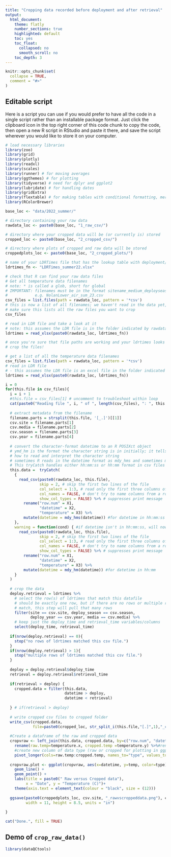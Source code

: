 ```yaml
---
title: "Cropping data recorded before deployment and after retrieval"
output:
  html_document:
    theme: flatly
    number_sections: true
    highlighted: default 
    toc: yes
    toc_float:
      collapsed: no
      smooth_scroll: no
    toc_depth: 3
---
```


```r
knitr::opts_chunk$set(
  collapse = TRUE,
  comment = "#>"
)
```

## Editable script

<!-- this script crops raw data from HOBO files -->

<!-- input: raw data files (csv format), ldrtimes file (Excel format) -->
<!-- output: cropped data files (csv format), plots of cropped data -->

<!-- Important: -->
<!--   Before running this script, rename raw HOBO files to have filenames in -->
<!--     this format: sitename_medium_deployseason_deployyear.csv -->
<!--     e.g. NolanLower_air_sum_23.csv -->

<!--   Make sure ldrtimes has columns for deployment season and year: -->
<!--   ldrtimes$deploy_season = "sum" -->
<!--   ldrtimes$deploy_year = "23" -->

<!-- we can label the red lines on the plots if you like -->

<!-- before running this script, update the file paths below -->
<!-- - to toggle a line between commented (#...) and uncommented (...), use -->
<!--   Shift-Control-C (Windows) or Shift-Command-C (Mac) -->
<!-- - make sure to add a slash "/" at the end of each file path! -->

<!-- if you'd like to have your computer make sound when the job is done, -->
<!-- install and load this package -->
<!-- install.packages("beepr") # uncomment and run this step only once, then comment it again -->
<!-- library(beepr) # leave this uncommented -->
<!-- beep(8) # uncomment if you want to use beepr! -->
<!-- system("say 'Attention all your data has been cropped'") # or on a Mac you can use this -->

<!-- base path: this is the shared part of the filepath to the directories -->
<!-- containing your raw data files, cropped data files, and cropped data plots -->
<!-- - if these folders are in the dataQCtools R project folder, you can use a relative path -->
<!-- - otherwise you can make this an absolute path -->
<!-- - you can also delete base_loc and paste0(base_loc, ...) and just explicitly -->
<!--   specify rawdata_loc, cropped_loc, and croppedplots_loc (see make_qc_plots.R -->
<!--   for an example of this) -->
<!-- - make sure filepaths for folders always end in "/"! -->

Here is a script you can use if you would prefer to have all the code in a single script rather than an installable package format. Just click the clipboard icon in the top right corner of this code chunk to copy the code, then open a new R script in RStudio and paste it there, and save the script wherever you would like to store it on your computer.

```r
# load necessary libraries
library(zoo)
library(grid)
library(plotly)
library(readxl)
library(scales)
library(runner) # for moving averages
library(ggthemes) # for plotting
library(tidyverse) # need for dplyr and ggplot2
library(lubridate) # for handling dates
library(gridExtra)
library(flextable) # for making tables with conditional formatting, merged cells and more
library(RColorBrewer)

base_loc <- "data/2022_summer/"

# directory containing your raw data
rawdata_loc <- paste0(base_loc, "1_raw_csv/")

# directory where your cropped data will be (or currently is) stored
cropped_loc <- paste0(base_loc, "2_cropped_csv/")

# directory where plots of cropped and raw data will be stored
croppedplots_loc <- paste0(base_loc, "2_cropped_plots/")

# name of your LDRTimes file that has the lookup table with deployment/retrieval dates
ldrtimes_fn <- "LDRTimes_summer22.xlsx"

# check that R can find your raw data files
# Get all temperature data filenames
# note: * is called a glob, short for global
# IMPORTANT: filenames must be in the format sitename_medium_deployseason_deployyear.csv
#            e.g. NolanLower_air_sum_23.csv
csv_files = list.files(path = rawdata_loc, pattern = '*csv')
# this is now a list of all filenames; we haven't read in the data yet, but
# make sure this lists all the raw files you want to crop
csv_files

# read in LDR file and take a look at it
# note: this assumes the LDR file is in the folder indicated by rawdata_loc
ldrtimes = read_xlsx(paste0(rawdata_loc, ldrtimes_fn))

# once you're sure that file paths are working and your ldrtimes looks right,
# crop the files!

# get a list of all the temperature data filenames
csv_files = list.files(path = rawdata_loc, pattern = '*csv')
# read in LDR file
# - this assumes the LDR file is an excel file in the folder indicated by rawdata_loc
ldrtimes = read_xlsx(paste0(rawdata_loc, ldrtimes_fn))

i = 0
for(this.file in csv_files){
  i = i + 1
  #this.file = csv_files[1] # uncomment to troubleshoot within loop
  cat(paste0("Reading file ", i, " of ", length(csv_files), ": ", this.file), fill = TRUE)
  
  # extract metadata from the filename
  filename.parts = strsplit(this.file, '[_.]')[[1]]
  csv.site = filename.parts[1]
  csv.media = filename.parts[2]
  csv.season = filename.parts[3]
  csv.year = filename.parts[4]
  
  # convert the character-format datetime to an R POSIXct object
  # ymd_hm is the format the character string is in initially; it tells R
  # how to read and interpret the character string
  # sometimes R reads in the datetime format as mdy_hms and sometimes mdy_hm. 
  # This tryCatch handles either hh:mm:ss or hh:mm format in csv files
  this.data =  tryCatch(
    { 
      read_csv(paste0(rawdata_loc, this.file),
               skip = 2, # skip the first two lines of the file
               col_select = 1:3, # read only the first three columns of data
               col_names = FALSE, # don't try to name columns from a row of the file
               show_col_types = FALSE) %>% # suppresses print message
        rename("row.num" = X1,
               "datetime" = X2,
               "temperature" = X3) %>%
        mutate(datetime = mdy_hms(datetime)) #for datetime in hh:mm:ss
    }, 
    warning = function(cond) { #if datetime isn't in hh:mm:ss, will now try hh:mm format
      read_csv(paste0(rawdata_loc, this.file),
               skip = 2, # skip the first two lines of the file
               col_select = 1:3, # read only the first three columns of data
               col_names = FALSE, # don't try to name columns from a row of the file
               show_col_types = FALSE) %>% # suppresses print message
        rename("row.num" = X1,
               "datetime" = X2,
               "temperature" = X3) %>%
        mutate(datetime = mdy_hm(datetime)) #for datetime in hh:mm
    }
  )
  
  # crop the data
  deploy.retrieval = ldrtimes %>%
    # select the row(s) of ldrtimes that match this datafile
    # should be exactly one row, but if there are no rows or multiple rows that
    # match, this step will pull that many rows
    filter(site == csv.site, deploy_season == csv.season,
           deploy_year == csv.year, media == csv.media) %>%
    # keep just the deploy_time and retrieval_time variables/columns
    select(deploy_time, retrieval_time)
  
  if(nrow(deploy.retrieval) == 0){
    stop("no rows of ldrtimes matched this csv file.")
  }
  if(nrow(deploy.retrieval) > 1){
    stop("multiple rows of ldrtimes matched this csv file.")
  }
  
  deploy = deploy.retrieval$deploy_time
  retrieval = deploy.retrieval$retrieval_time
  
  if(retrieval > deploy) {
    cropped.data = filter(this.data,
                          datetime > deploy,
                          datetime < retrieval)
    
  } # if(retrieval > deploy)
  
  # write cropped csv files to cropped folder
  write_csv(cropped.data,
            file=paste0(cropped_loc, str_split_i(this.file,"[.]",1),"_cropped.csv"))
  
  #Create a dataframe of the raw and cropped data
  cropvraw <- left_join(this.data, cropped.data, by=c("row.num", "datetime")) %>%
    rename(raw.temp=temperature.x, cropped.temp =temperature.y) %>%#rename temperature from each file 
    #create new column of data type (raw or cropped for plotting in ggplot)
    pivot_longer(cols=raw.temp:cropped.temp, names_to="type", values_to="temp")
  
  cropvraw.plot <- ggplot(cropvraw, aes(x=datetime, y=temp, color=type)) +
    geom_line() +
    geom_point() +
    labs(title = paste0(" Raw versus Cropped data"),
         x = "Date", y = "Temperature (C)")+
    theme(axis.text = element_text(colour = "black", size = (12)))
  
  ggsave(paste0(croppedplots_loc, csv.site, "_rawvscroppeddata.png"), cropvraw.plot,
         width = 11, height = 8.5, units = "in")
  
}

cat("Done.", fill = TRUE)
```


## Demo of `crop_raw_data()`

```r
library(dataQCtools)
```


